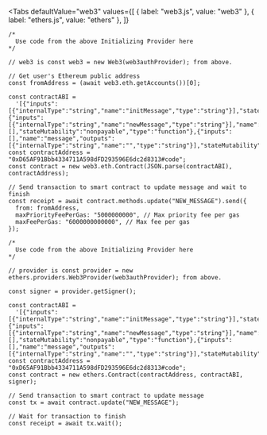 
<Tabs
  defaultValue="web3"
  values={[
    { label: "web3.js", value: "web3" },
    { label: "ethers.js", value: "ethers" },
  ]}
>
<TabItem value="web3">

```tsx
/*
  Use code from the above Initializing Provider here
*/

// web3 is const web3 = new Web3(web3authProvider); from above.

// Get user's Ethereum public address
const fromAddress = (await web3.eth.getAccounts())[0];

const contractABI =
  '[{"inputs":[{"internalType":"string","name":"initMessage","type":"string"}],"stateMutability":"nonpayable","type":"constructor"},{"inputs":[{"internalType":"string","name":"newMessage","type":"string"}],"name":"update","outputs":[],"stateMutability":"nonpayable","type":"function"},{"inputs":[],"name":"message","outputs":[{"internalType":"string","name":"","type":"string"}],"stateMutability":"view","type":"function"}]';
const contractAddress = "0xD65AF91Bbb4334711A598dFD293596E6dc2d8313#code";
const contract = new web3.eth.Contract(JSON.parse(contractABI), contractAddress);

// Send transaction to smart contract to update message and wait to finish
const receipt = await contract.methods.update("NEW_MESSAGE").send({
  from: fromAddress,
  maxPriorityFeePerGas: "5000000000", // Max priority fee per gas
  maxFeePerGas: "6000000000000", // Max fee per gas
});
```

</TabItem>
<TabItem value="ethers">

```tsx
/*
  Use code from the above Initializing Provider here
*/

// provider is const provider = new ethers.providers.Web3Provider(web3authProvider); from above.

const signer = provider.getSigner();

const contractABI =
  '[{"inputs":[{"internalType":"string","name":"initMessage","type":"string"}],"stateMutability":"nonpayable","type":"constructor"},{"inputs":[{"internalType":"string","name":"newMessage","type":"string"}],"name":"update","outputs":[],"stateMutability":"nonpayable","type":"function"},{"inputs":[],"name":"message","outputs":[{"internalType":"string","name":"","type":"string"}],"stateMutability":"view","type":"function"}]';
const contractAddress = "0xD65AF91Bbb4334711A598dFD293596E6dc2d8313#code";
const contract = new ethers.Contract(contractAddress, contractABI, signer);

// Send transaction to smart contract to update message
const tx = await contract.update("NEW_MESSAGE");

// Wait for transaction to finish
const receipt = await tx.wait();
```

</TabItem>
</Tabs>
